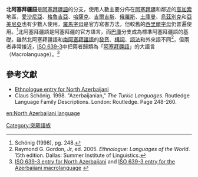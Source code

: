 {{Infobox Language
|name=北阿塞拜疆語
|familycolor=Altaic
|states=[[阿塞拜疆|阿塞拜疆]]和鄰近的[[高加索|高加索]]地區
|speakers=全球7,059,529人，其中4,000,000人只懂一種語言
|fam1=[[阿爾泰語系|阿爾泰語系]]<ref>有爭議性，見[[阿爾泰語系|阿爾泰語系]]</ref>
|fam2=[[突厥語族|突厥語族]]
|fam3=[[烏古斯語支|烏古斯語支]]
|fam4=[[阿塞拜疆語|阿塞拜疆語]]
|iso3=azj
}}

'''北阿塞拜疆語'''是[[阿塞拜疆語|阿塞拜疆語]]的分支，使用人數主要分佈在[[阿塞拜疆|阿塞拜疆]]和鄰近的[[高加索|高加索]]地區，[[愛沙尼亞|愛沙尼亞]]、[[格魯吉亞|格魯吉亞]]、[[哈薩克|哈薩克]]、[[吉爾吉斯|吉爾吉斯]]、[[俄羅斯|俄羅斯]]、[[土庫曼|土庫曼]]、[[烏茲別克|烏茲別克]]和[[亞美尼亞|亞美尼亞]]也有少數人使用，[[羅馬字母|羅馬字母]]是官方寫書方法，但較舊的[[西里爾字母|西里爾字母]]仍普遍使用。<ref>Schönig (1998), pg. 248.</ref>北阿塞拜疆語是阿塞拜疆的官方語言，而[[巴庫|巴庫]]分支成為標準阿塞拜疆語的基礎。雖然北阿塞拜疆語和[[南阿塞拜疆語|南阿塞拜疆語]]的[[音韻學|發音]]、[[構詞學|構詞]]、[[語法學|語法]]和外來語不同<ref>Raymond G. Gordon, Jr, ed.  2005.  ''Ethnologue:  Languages of the World''. 15th edition.  Dallas:  Summer Institute of Linguistics.</ref>，但兩者非常接近，[[ISO_639-3|ISO 639-3]]中把兩者歸類為「[[阿塞拜疆語|阿塞拜疆語]]」的大語言（Macrolanguage）。<ref>[http://www.sil.org/iso639-3/documentation.asp?id=azj ISO 639-3 entry for North Azerbaijani] {{Wayback|url=http://www.sil.org/iso639-3/documentation.asp?id=azj |date=20130202033009 }} and [http://www.sil.org/iso639-3/documentation.asp?id=aze ISO 639-3 entry for the Azerbaijani macrolanguage] {{Wayback|url=http://www.sil.org/iso639-3/documentation.asp?id=aze |date=20120702140112 }}</ref>

==參考文獻==
{{Reflist}}
* [http://www.ethnologue.com/show_language.asp?code=azj Ethnologue entry for North Azerbaijani]{{Wayback|url=http://www.ethnologue.com/show_language.asp?code=azj |date=20100209033458 }}
* Claus Schönig.  1998.  "Azerbaijanian," ''The Turkic Languages''.  Routledge Language Family Descriptions.  London:  Routledge.  Page 248-260.

{{lang-stub}}

[[Category:突厥語族|Category:突厥語族]]

[[en:North_Azerbaijani_language|en:North Azerbaijani language]]